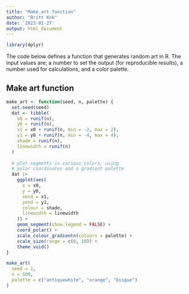 ---
title: "Make_art function"
author: "Britt Kok"
date: '2023-01-27'
output: html_document
---

```{r, include=FALSE}
library(dplyr)
```

The code below defines a function that generates random art in R. The input values are; a number to set the output (for reproducible results), a number used for calculations, and a color palette. 

## Make art function

```{r}
make_art <- function(seed, n, palette) {
  set.seed(seed)
  dat <- tibble(
    x0 = runif(n),
    y0 = runif(n),
    x1 = x0 + runif(n, min = -2, max = 2),
    y1 = y0 + runif(n, min = -4, max = 4),
    shade = runif(n),
    linewidth = runif(n)
  )
  
  # plot segments in various colors, using
  # polar coordinates and a gradient palette
  dat |>
    ggplot(aes(
      x = x0,
      y = y0,
      xend = x1,
      yend = y1,
      colour = shade,
      linewidth = linewidth
    )) +
    geom_segment(show.legend = FALSE) +
    coord_polar() +
    scale_colour_gradientn(colours = palette) +
    scale_size(range = c(0, 10)) +
    theme_void()
}

make_art(
  seed = 1,
  n = 500,
  palette = c("antiquewhite", "orange", "bisque")
)
```